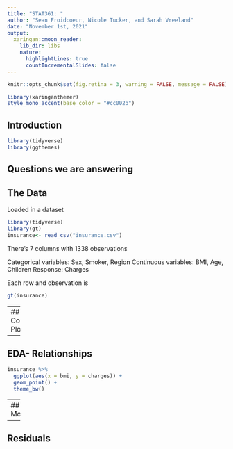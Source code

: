 ```yaml
---
title: "STAT361: "
author: "Sean Froidcoeur, Nicole Tucker, and Sarah Vreeland"
date: "November 1st, 2021"
output:
  xaringan::moon_reader:
    lib_dir: libs
    nature:
      highlightLines: true
      countIncrementalSlides: false
---
```


```r
knitr::opts_chunk$set(fig.retina = 3, warning = FALSE, message = FALSE)
```

```r
library(xaringanthemer)
style_mono_accent(base_color = "#cc002b")
```

## Introduction

```r
library(tidyverse)
library(ggthemes)
```

Questions we are answering
---

## The Data
Loaded in a dataset 

```r
library(tidyverse)
library(gt)
insurance<- read_csv("insurance.csv")
```


There's 7 columns with 1338 observations

Categorical variables: Sex, Smoker, Region
Continuous variables: BMI, Age, Children
Response: Charges

Each row and observation is 

```r
gt(insurance) 
```
---
## Correlation Plot

---

## EDA- Relationships

```r
insurance %>%
  ggplot(aes(x = bmi, y = charges)) +
  geom_point() +
  theme_bw()
```

---
## Models


---

## Residuals